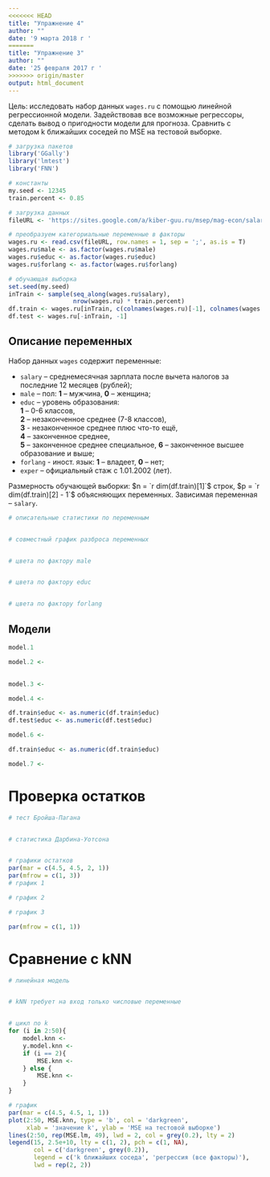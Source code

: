 ```yaml
---
<<<<<<< HEAD
title: "Упражнение 4"
author: ""
date: '9 марта 2018 г '
=======
title: "Упражнение 3"
author: ""
date: '25 февраля 2017 г '
>>>>>>> origin/master
output: html_document
---
```


Цель: исследовать набор данных `wages.ru` с помощью линейной регрессионной модели. Задействовав все возможные регрессоры, сделать вывод о пригодности модели для прогноза. Сравнить с методом k ближайших соседей по MSE на тестовой выборке.    

```r
# загрузка пакетов
library('GGally')
library('lmtest')
library('FNN')

# константы
my.seed <- 12345
train.percent <- 0.85

# загрузка данных
fileURL <- 'https://sites.google.com/a/kiber-guu.ru/msep/mag-econ/salary_data.csv?attredirects=0&d=1'

# преобразуем категориальные переменные в факторы
wages.ru <- read.csv(fileURL, row.names = 1, sep = ';', as.is = T)
wages.ru$male <- as.factor(wages.ru$male)
wages.ru$educ <- as.factor(wages.ru$educ)
wages.ru$forlang <- as.factor(wages.ru$forlang)

# обучающая выборка
set.seed(my.seed)
inTrain <- sample(seq_along(wages.ru$salary), 
                  nrow(wages.ru) * train.percent)
df.train <- wages.ru[inTrain, c(colnames(wages.ru)[-1], colnames(wages.ru)[1])]
df.test <- wages.ru[-inTrain, -1]

```

## Описание переменных  

Набор данных `wages` содержит переменные:  

- `salary` – среднемесячная зарплата после вычета налогов за последние 12 месяцев (рублей);  
- `male` – пол: **1** -- мужчина, **0** -- женщина;
- `educ` – уровень образования:  
**1** – 0-6 классов,  
**2** – незаконченное среднее (7-8 классов),  
**3** - незаконченное среднее плюс что-то ещё,  
**4** – законченное среднее,  
**5** – законченное среднее специальное, 
**6** – законченное высшее образование и выше;  
- `forlang` - иност. язык: **1** -- владеет, **0** – нет;
- `exper` – официальный стаж c 1.01.2002 (лет).

Размерность обучающей выборки: $n = `r dim(df.train)[1]`$ строк, $p = `r dim(df.train)[2] - 1`$ объясняющих переменных. Зависимая переменная -- `salary`.  

```r
# описательные статистики по переменным


# совместный график разброса переменных


# цвета по фактору male


# цвета по фактору educ


# цвета по фактору forlang


```

## Модели  

```r

model.1 

```



```r

model.2 <- 
  
```



```r

model.3 <- 

```



```r

model.4 <- 

```



```r
df.train$educ <- as.numeric(df.train$educ)
df.test$educ <- as.numeric(df.test$educ)

model.6 <- 

```

 

```r
df.train$educ <- as.numeric(df.train$educ)

model.7 <- 

```



# Проверка остатков  

```r
# тест Бройша-Пагана


# статистика Дарбина-Уотсона


# графики остатков
par(mar = c(4.5, 4.5, 2, 1))
par(mfrow = c(1, 3))
# график 1

# график 2

# график 3

par(mfrow = c(1, 1))

```

# Сравнение с kNN

```r
# линейная модель


# kNN требует на вход только числовые переменные


# цикл по k
for (i in 2:50){
    model.knn <- 
    y.model.knn <- 
    if (i == 2){
        MSE.knn <- 
    } else {
        MSE.knn <- 
    }
}

# график
par(mar = c(4.5, 4.5, 1, 1))
plot(2:50, MSE.knn, type = 'b', col = 'darkgreen',
     xlab = 'значение k', ylab = 'MSE на тестовой выборке')
lines(2:50, rep(MSE.lm, 49), lwd = 2, col = grey(0.2), lty = 2)
legend(15, 2.5e+10, lty = c(1, 2), pch = c(1, NA), 
       col = c('darkgreen', grey(0.2)), 
       legend = c('k ближайших соседа', 'регрессия (все факторы)'), 
       lwd = rep(2, 2))
```

